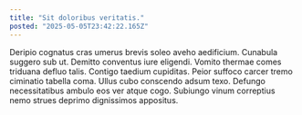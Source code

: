 ```yaml
---
title: "Sit doloribus veritatis."
posted: "2025-05-05T23:42:22.165Z"
---
```


Deripio cognatus cras umerus brevis soleo aveho aedificium. Cunabula suggero sub ut. Demitto conventus iure eligendi.
Vomito thermae comes triduana defluo talis. Contigo taedium cupiditas. Peior suffoco carcer tremo ciminatio tabella coma.
Ullus cubo conscendo adsum texo. Defungo necessitatibus ambulo eos ver atque cogo. Subiungo vinum correptius nemo strues deprimo dignissimos appositus.
